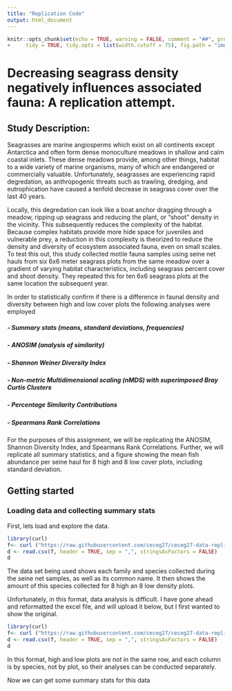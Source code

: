 ```yaml
---
title: "Replication Code"
output: html_document
---
```


```r
knitr::opts_chunk$set(echo = TRUE, warning = FALSE, comment = "##", prompt = TRUE,
+     tidy = TRUE, tidy.opts = list(width.cutoff = 75), fig.path = "img/")
```

# Decreasing seagrass density negatively influences associated fauna: A replication attempt.

## Study Description:

Seagrasses are marine angiosperms which exist on all continents except Antarctica and often form dense monoculture meadows in shallow and calm coastal inlets. These dense meadows provide, among other things, habitat to a wide variety of marine organisms, many of which are endangered or commercially valuable. Unfortunately, seagrasses are experiencing rapid degredation, as anthropogenic threats such as trawling, dredging, and eutrophication have caused a tenfold decrease in seagrass cover over the last 40 years.

Locally, this degredation can look like a boat anchor dragging through a meadow, ripping up seagrass and reducing the plant, or "shoot" density in the vicinity. This subsequently reduces the complexity of the habitat. Because complex habitats provide more hide space for juveniles and vulnerable prey, a reduction in this complexity is theorized to reduce the density and diversity of ecosystem associated fauna, even on small scales. To test this out, this study collected motile fauna samples using seine net hauls from six 6x6 meter seagrass plots from the same meadow over a gradient of varying habitat characteristics, including seagrass percent cover and shoot density. They repeated this for ten 6x6 seagrass plots at the same location the subsequent year.

In order to statistically confirm if there is a difference in faunal density and diversity between high and low cover plots the following analyses were employed

##### - Summary stats (means, standard deviations, frequencies)

##### - ANOSIM (analysis of similarity)

##### - Shannon Weiner Diversity Index

##### - Non-metric Multidimensional scaling (nMDS) with superimposed Bray Curtis Clusters

##### - Percentage Similarity Contributions

##### - Spearmans Rank Correlations

For the purposes of this assignment, we will be replicating the ANOSIM, Shannon Diversity Index, and Spearmans Rank Correlations. Further, we will replicate all summary statistics, and a figure showing the mean fish abundance per seine haul for 8 high and 8 low cover plots, including standard deviation.

## Getting started

### Loading data and collecting summary stats

First, lets load and explore the data.

```r
library(curl)
f<- curl ("https://raw.githubusercontent.com/ceceg27/ceceg27-data-replication-assignment/main/ceceg27_rawdata.csv")
d <- read.csv(f, header = TRUE, sep = ",", stringsAsFactors = FALSE)
d
```

The data set being used shows each family and species collected during the seine net samples, as well as its common name. It then shows the amount of this species collected for 8 high an 8 low density plots.

Unfortunately, in this format, data analysis is difficult. I have gone ahead and reformatted the excel file, and will upload it below, but I first wanted to show the original. 

```r
library(curl)
f<- curl ("https://raw.githubusercontent.com/ceceg27/ceceg27-data-replication-assignment/main/ceceg27_edited_data.csv")
d <- read.csv(f, header = TRUE, sep = ",", stringsAsFactors = FALSE)
d
```

In this format, high and low plots are not in the same row, and each column is by species, not by plot, so their analyses can be conducted separately. 

Now we can get some summary stats for this data 
```r

```

